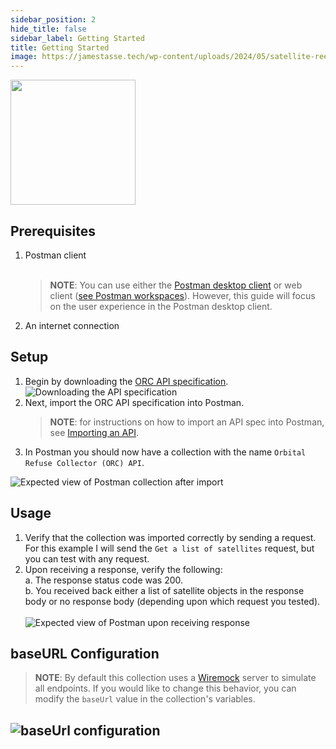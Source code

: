 ```yaml
---
sidebar_position: 2
hide_title: false
sidebar_label: Getting Started
title: Getting Started
image: https://jamestasse.tech/wp-content/uploads/2024/05/satellite-reentry-cropped.png
---
```


<head>
  <link rel="apple-touch-icon" href="/apple-touch-icon.png" />
</head>

<div align="left">
  <img
    width="200"
    src="https://jamestasse.tech/wp-content/uploads/2024/05/satellite-reentry-cropped.png"
  />
</div>

## Prerequisites

1. Postman client <br/><br/>
   > **NOTE**: You can use either the [Postman desktop client](https://www.postman.com/downloads/) or web client ([see Postman workspaces](https://www.postman.com/product/workspaces/)). However, this guide will focus on the user experience in the Postman desktop client.
1. An internet connection

## Setup

1. Begin by downloading the [ORC API specification](https://github.com/jtj-inc/docusaurus-openapi-docs/blob/main/demo/examples/ORC.yaml).
   ![Downloading the API specification](..\static\img\getting-started\downloading-spec.png)
1. Next, import the ORC API specification into Postman.
   > **NOTE**: for instructions on how to import an API spec into Postman, see [Importing an API](https://learning.postman.com/docs/designing-and-developing-your-api/importing-an-api/).
1. In Postman you should now have a collection with the name `Orbital Refuse Collector (ORC) API`.

![Expected view of Postman collection after import](..\static\img\getting-started\Postman_ORC_Collection_Post-Import.png)

## Usage

1. Verify that the collection was imported correctly by sending a request. For this example I will send the `Get a list of satellites` request, but you can test with any request.
1. Upon receiving a response, verify the following: <br/>
   a. The response status code was 200. <br/>
   b. You received back either a list of satellite objects in the response body or no response body (depending upon which request you tested). <br/><br/>
   ![Expected view of Postman upon receiving response](..\static\img\getting-started\200-after-initial-request.png)

## baseURL Configuration
> **NOTE**: By default this collection uses a [Wiremock](https://wiremock.org/) server to simulate all endpoints. If you would like to change this behavior, you can modify the `baseUrl` value in the collection's variables.

## ![baseUrl configuration](..\static\img\getting-started\baseUrl.png)
